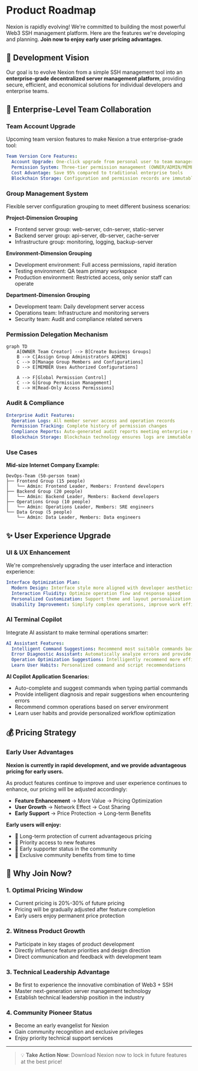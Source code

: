 # Product Roadmap

Nexion is rapidly evolving! We're committed to building the most powerful Web3 SSH management platform. Here are the features we're developing and planning. **Join now to enjoy early user pricing advantages**.

## 🚀 Development Vision

Our goal is to evolve Nexion from a simple SSH management tool into an **enterprise-grade decentralized server management platform**, providing secure, efficient, and economical solutions for individual developers and enterprise teams.

## 👥 Enterprise-Level Team Collaboration

### Team Account Upgrade

Upcoming team version features to make Nexion a true enterprise-grade tool:

```yaml
Team Version Core Features:
  Account Upgrade: One-click upgrade from personal user to team manager
  Permission System: Three-tier permission management (OWNER/ADMIN/MEMBER)
  Cost Advantage: Save 95% compared to traditional enterprise tools
  Blockchain Storage: Configuration and permission records are immutable
```

### Group Management System

Flexible server configuration grouping to meet different business scenarios:

**Project-Dimension Grouping**
- Frontend server group: web-server, cdn-server, static-server
- Backend server group: api-server, db-server, cache-server
- Infrastructure group: monitoring, logging, backup-server

**Environment-Dimension Grouping**
- Development environment: Full access permissions, rapid iteration
- Testing environment: QA team primary workspace
- Production environment: Restricted access, only senior staff can operate

**Department-Dimension Grouping**
- Development team: Daily development server access
- Operations team: Infrastructure and monitoring servers
- Security team: Audit and compliance related servers

### Permission Delegation Mechanism

```mermaid
graph TD
    A[OWNER Team Creator] --> B[Create Business Groups]
    B --> C[Assign Group Administrators ADMIN]
    C --> D[Manage Group Members and Configurations]
    D --> E[MEMBER Uses Authorized Configurations]
    
    A --> F[Global Permission Control]
    C --> G[Group Permission Management]
    E --> H[Read-Only Access Permissions]
```

### Audit & Compliance

```yaml
Enterprise Audit Features:
  Operation Logs: All member server access and operation records
  Permission Tracking: Complete history of permission changes
  Compliance Reports: Auto-generated audit reports meeting enterprise security standards
  Blockchain Storage: Blockchain technology ensures logs are immutable
```

### Use Cases

**Mid-size Internet Company Example:**
```
DevOps-Team (50-person team)
├── Frontend Group (15 people)
│   └── Admin: Frontend Leader, Members: Frontend developers
├── Backend Group (20 people)
│   └── Admin: Backend Leader, Members: Backend developers
├── Operations Group (10 people)
│   └── Admin: Operations Leader, Members: SRE engineers
└── Data Group (5 people)
    └── Admin: Data Leader, Members: Data engineers
```

## ✨ User Experience Upgrade

### UI & UX Enhancement

We're comprehensively upgrading the user interface and interaction experience:

```yaml
Interface Optimization Plan:
  Modern Design: Interface style more aligned with developer aesthetics
  Interaction Fluidity: Optimize operation flow and response speed
  Personalized Customization: Support theme and layout personalization
  Usability Improvement: Simplify complex operations, improve work efficiency
```

### AI Terminal Copilot

Integrate AI assistant to make terminal operations smarter:

```yaml
AI Assistant Features:
  Intelligent Command Suggestions: Recommend most suitable commands based on context
  Error Diagnostic Assistant: Automatically analyze errors and provide solutions
  Operation Optimization Suggestions: Intelligently recommend more efficient operation methods
  Learn User Habits: Personalized command and script recommendations
```

**AI Copilot Application Scenarios:**
- Auto-complete and suggest commands when typing partial commands
- Provide intelligent diagnosis and repair suggestions when encountering errors
- Recommend common operations based on server environment
- Learn user habits and provide personalized workflow optimization

## 💰 Pricing Strategy

### Early User Advantages

**Nexion is currently in rapid development, and we provide advantageous pricing for early users.**

As product features continue to improve and user experience continues to enhance, our pricing will be adjusted accordingly:

- **Feature Enhancement** → More Value → Pricing Optimization
- **User Growth** → Network Effect → Cost Sharing
- **Early Support** → Price Protection → Long-term Benefits

**Early users will enjoy:**
- 🎯 Long-term protection of current advantageous pricing
- 🚀 Priority access to new features
- 💎 Early supporter status in the community
- 🎁 Exclusive community benefits from time to time

## 🎯 Why Join Now?

### 1. Optimal Pricing Window
- Current pricing is 20%-30% of future pricing
- Pricing will be gradually adjusted after feature completion
- Early users enjoy permanent price protection

### 2. Witness Product Growth
- Participate in key stages of product development
- Directly influence feature priorities and design direction
- Direct communication and feedback with development team

### 3. Technical Leadership Advantage
- Be first to experience the innovative combination of Web3 + SSH
- Master next-generation server management technology
- Establish technical leadership position in the industry

### 4. Community Pioneer Status
- Become an early evangelist for Nexion
- Gain community recognition and exclusive privileges
- Enjoy priority technical support services

---

> 💡 **Take Action Now**: Download Nexion now to lock in future features at the best price!
